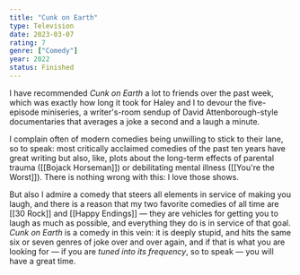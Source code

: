 ```yaml
---
title: "Cunk on Earth"
type: Television
date: 2023-03-07
rating: 7
genre: ["Comedy"]
year: 2022
status: Finished
---
```


I have recommended _Cunk on Earth_ a lot to friends over the past week, which was exactly how long
it took for Haley and I to devour the five-episode miniseries, a writer's-room sendup of David Attenborough-style
documentaries that averages a joke a second and a laugh a minute.

I complain often of modern comedies being unwilling to stick to their lane, so to speak: most critically
acclaimed comedies of the past ten years have great writing but also, like, plots about the long-term effects
of parental trauma ([[Bojack Horseman]]) or debilitating mental illness ([[You're the Worst]]). There is nothing
wrong with this: I love those shows.

But also I admire a comedy that steers all elements in service of making you laugh, and there is a reason that
my two favorite comedies of all time are [[30 Rock]] and [[Happy Endings]] — they are vehicles for getting you to
laugh as much as possible, and everything they do is in service of that goal. _Cunk on Earth_ is a comedy in this
vein: it is deeply stupid, and hits the same six or seven genres of joke over and over again, and if that is
what you are looking for — if you are _tuned into its frequency_, so to speak — you will have a great time.
